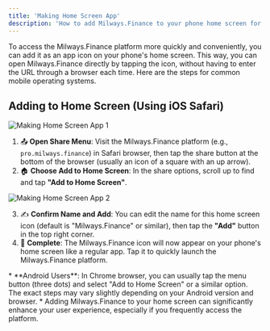 ```yaml
---
title: 'Making Home Screen App'
description: 'How to add Milways.Finance to your phone home screen for quick access.'
---
```


<Info>
To access the Milways.Finance platform more quickly and conveniently, you can add it as an app icon on your phone's home screen. This way, you can open Milways.Finance directly by tapping the icon, without having to enter the URL through a browser each time. Here are the steps for common mobile operating systems.
</Info>

## Adding to Home Screen (Using iOS Safari)

![Making Home Screen App 1](https://open.gitbook.com/~gitbook/image?url=https%3A%2F%2F356381455-files.gitbook.io%2F%7E%2Ffiles%2Fv0%2Fb%2Fgitbook-x-prod.appspot.com%2Fo%2Fspaces%252FB1yREUnIgMhqawNhajWe%252Fuploads%252FZ6igbk3XJxxgsvMGZGYh%252F32.png%3Falt%3Dmedia%26token%3D38af4a6e-6d1c-49ee-a9cc-dbc66f1083d5&width=768&dpr=4&quality=100&sign=bff40dfa&sv=2)

1. 📤 **Open Share Menu**: Visit the Milways.Finance platform (e.g., `pro.milways.finance`) in Safari browser, then tap the share button at the bottom of the browser (usually an icon of a square with an up arrow).
2. 🏠 **Choose Add to Home Screen**: In the share options, scroll up to find and tap **"Add to Home Screen"**.

![Making Home Screen App 2](https://open.gitbook.com/~gitbook/image?url=https%3A%2F%2F356381455-files.gitbook.io%2F%7E%2Ffiles%2Fv0%2Fb%2Fgitbook-x-prod.appspot.com%2Fo%2Fspaces%252FB1yREUnIgMhqawNhajWe%252Fuploads%252FMWoREtWCznLcxqD1gELU%252F33.png%3Falt%3Dmedia%26token%3D8e218ab8-e4c0-4442-af71-c2ee476e3e1c&width=768&dpr=4&quality=100&sign=dd7ad8cb&sv=2)

3. ✍️ **Confirm Name and Add**: You can edit the name for this home screen icon (default is "Milways.Finance" or similar), then tap the **"Add"** button in the top right corner.
4. 🚀 **Complete**: The Milways.Finance icon will now appear on your phone's home screen like a regular app. Tap it to quickly launch the Milways.Finance platform.

<Tip>
* **Android Users**: In Chrome browser, you can usually tap the menu button (three dots) and select "Add to Home Screen" or a similar option. The exact steps may vary slightly depending on your Android version and browser.
* Adding Milways.Finance to your home screen can significantly enhance your user experience, especially if you frequently access the platform.
</Tip>
